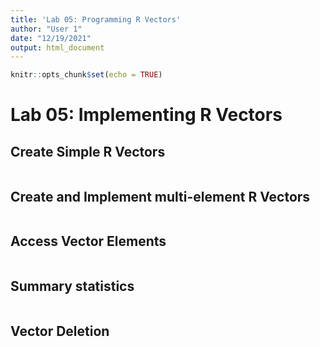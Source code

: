 ---
title: 'Lab 05: Programming R Vectors'
author: "User 1"
date: "12/19/2021"
output: html_document
---

```{r setup, include=FALSE, warning=FALSE, error=FALSE}
knitr::opts_chunk$set(echo = TRUE)
```

# Lab 05: Implementing R Vectors #

## Create Simple R Vectors ##
```{r Create R Vectors, include=TRUE, error=FALSE, warning=FALSE}



```

## Create and Implement multi-element R Vectors ##
```{r Multi-Element Vectors, include=TRUE, error=FALSE, warning= FALSE}





```

## Access Vector Elements ##
```{r include=TRUE, error=FALSE, warning=FALSE}



```
## Summary statistics ##
```{r Summary Stats, include=T, error=F, warning=F}



```

## Vector Deletion ##
```{r Vector Deletion, include=T, error=F, warning=F}




```

